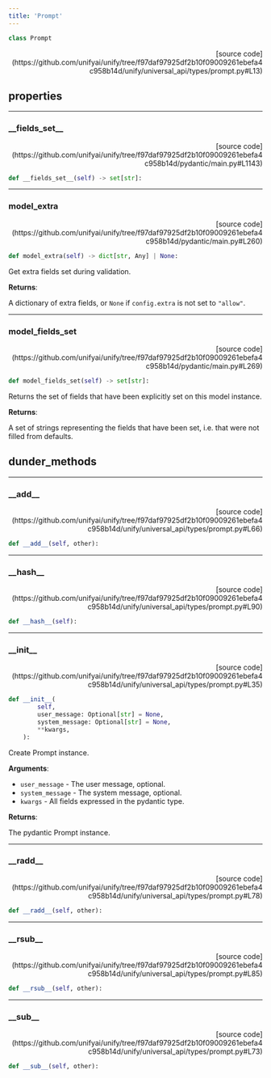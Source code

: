 ```yaml
---
title: 'Prompt'
---
```


```python
class Prompt
```

<p align="right">[source code](https://github.com/unifyai/unify/tree/f97daf97925df2b10f09009261ebefa4c958b14d/unify/universal_api/types/prompt.py#L13)</p>



## properties

---

### \_\_fields\_set\_\_

<p align="right">[source code](https://github.com/unifyai/unify/tree/f97daf97925df2b10f09009261ebefa4c958b14d/pydantic/main.py#L1143)</p>

```python
def __fields_set__(self) -> set[str]:
```



---

### model\_extra

<p align="right">[source code](https://github.com/unifyai/unify/tree/f97daf97925df2b10f09009261ebefa4c958b14d/pydantic/main.py#L260)</p>

```python
def model_extra(self) -> dict[str, Any] | None:
```

Get extra fields set during validation.

**Returns**:

A dictionary of extra fields, or `None` if `config.extra` is not set to `"allow"`.

---

### model\_fields\_set

<p align="right">[source code](https://github.com/unifyai/unify/tree/f97daf97925df2b10f09009261ebefa4c958b14d/pydantic/main.py#L269)</p>

```python
def model_fields_set(self) -> set[str]:
```

Returns the set of fields that have been explicitly set on this model instance.

**Returns**:

A set of strings representing the fields that have been set,
i.e. that were not filled from defaults.

## dunder_methods

---

### \_\_add\_\_

<p align="right">[source code](https://github.com/unifyai/unify/tree/f97daf97925df2b10f09009261ebefa4c958b14d/unify/universal_api/types/prompt.py#L66)</p>

```python
def __add__(self, other):
```



---

### \_\_hash\_\_

<p align="right">[source code](https://github.com/unifyai/unify/tree/f97daf97925df2b10f09009261ebefa4c958b14d/unify/universal_api/types/prompt.py#L90)</p>

```python
def __hash__(self):
```



---

### \_\_init\_\_

<p align="right">[source code](https://github.com/unifyai/unify/tree/f97daf97925df2b10f09009261ebefa4c958b14d/unify/universal_api/types/prompt.py#L35)</p>

```python
def __init__(
        self,
        user_message: Optional[str] = None,
        system_message: Optional[str] = None,
        **kwargs,
    ):
```

Create Prompt instance.

**Arguments**:

- `user_message` - The user message, optional.
- `system_message` - The system message, optional.
- `kwargs` - All fields expressed in the pydantic type.



**Returns**:

The pydantic Prompt instance.

---

### \_\_radd\_\_

<p align="right">[source code](https://github.com/unifyai/unify/tree/f97daf97925df2b10f09009261ebefa4c958b14d/unify/universal_api/types/prompt.py#L78)</p>

```python
def __radd__(self, other):
```



---

### \_\_rsub\_\_

<p align="right">[source code](https://github.com/unifyai/unify/tree/f97daf97925df2b10f09009261ebefa4c958b14d/unify/universal_api/types/prompt.py#L85)</p>

```python
def __rsub__(self, other):
```



---

### \_\_sub\_\_

<p align="right">[source code](https://github.com/unifyai/unify/tree/f97daf97925df2b10f09009261ebefa4c958b14d/unify/universal_api/types/prompt.py#L73)</p>

```python
def __sub__(self, other):
```

